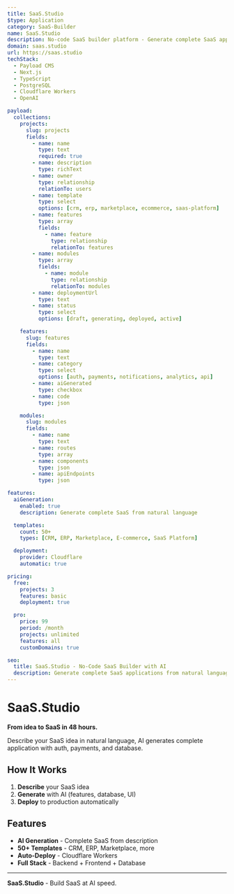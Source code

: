 ```yaml
---
title: SaaS.Studio
$type: Application
category: SaaS-Builder
name: SaaS.Studio
description: No-code SaaS builder platform - Generate complete SaaS applications from natural language with AI
domain: saas.studio
url: https://saas.studio
techStack:
  - Payload CMS
  - Next.js
  - TypeScript
  - PostgreSQL
  - Cloudflare Workers
  - OpenAI

payload:
  collections:
    projects:
      slug: projects
      fields:
        - name: name
          type: text
          required: true
        - name: description
          type: richText
        - name: owner
          type: relationship
          relationTo: users
        - name: template
          type: select
          options: [crm, erp, marketplace, ecommerce, saas-platform]
        - name: features
          type: array
          fields:
            - name: feature
              type: relationship
              relationTo: features
        - name: modules
          type: array
          fields:
            - name: module
              type: relationship
              relationTo: modules
        - name: deploymentUrl
          type: text
        - name: status
          type: select
          options: [draft, generating, deployed, active]

    features:
      slug: features
      fields:
        - name: name
          type: text
        - name: category
          type: select
          options: [auth, payments, notifications, analytics, api]
        - name: aiGenerated
          type: checkbox
        - name: code
          type: json

    modules:
      slug: modules
      fields:
        - name: name
          type: text
        - name: routes
          type: array
        - name: components
          type: json
        - name: apiEndpoints
          type: json

features:
  aiGeneration:
    enabled: true
    description: Generate complete SaaS from natural language

  templates:
    count: 50+
    types: [CRM, ERP, Marketplace, E-commerce, SaaS Platform]

  deployment:
    provider: Cloudflare
    automatic: true

pricing:
  free:
    projects: 3
    features: basic
    deployment: true

  pro:
    price: 99
    period: /month
    projects: unlimited
    features: all
    customDomains: true

seo:
  title: SaaS.Studio - No-Code SaaS Builder with AI
  description: Generate complete SaaS applications from natural language. Deploy in minutes. 50+ templates.
---
```


# SaaS.Studio

**From idea to SaaS in 48 hours.**

Describe your SaaS idea in natural language, AI generates complete application with auth, payments, and database.

## How It Works

1. **Describe** your SaaS idea
2. **Generate** with AI (features, database, UI)
3. **Deploy** to production automatically

## Features

- **AI Generation** - Complete SaaS from description
- **50+ Templates** - CRM, ERP, Marketplace, more
- **Auto-Deploy** - Cloudflare Workers
- **Full Stack** - Backend + Frontend + Database

---

**SaaS.Studio** - Build SaaS at AI speed.
